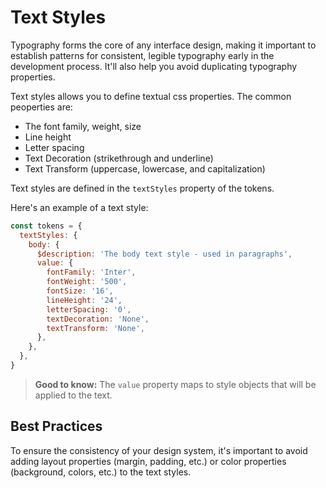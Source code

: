 # Text Styles

Typography forms the core of any interface design, making it important to establish patterns for consistent, legible
typography early in the development process. It'll also help you avoid duplicating typography properties.

Text styles allows you to define textual css properties. The common peoperties are:

- The font family, weight, size
- Line height
- Letter spacing
- Text Decoration (strikethrough and underline)
- Text Transform (uppercase, lowercase, and capitalization)

Text styles are defined in the `textStyles` property of the tokens.

Here's an example of a text style:

```js
const tokens = {
  textStyles: {
    body: {
      $description: 'The body text style - used in paragraphs',
      value: {
        fontFamily: 'Inter',
        fontWeight: '500',
        fontSize: '16',
        lineHeight: '24',
        letterSpacing: '0',
        textDecoration: 'None',
        textTransform: 'None',
      },
    },
  },
}
```

> **Good to know:** The `value` property maps to style objects that will be applied to the text.

## Best Practices

To ensure the consistency of your design system, it's important to avoid adding layout properties (margin, padding,
etc.) or color properties (background, colors, etc.) to the text styles.
